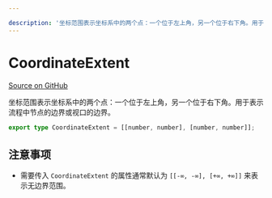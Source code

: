 ```yaml
---

description: '坐标范围表示坐标系中的两个点：一个位于左上角，另一个位于右下角。用于表示流程中节点的边界或视口的边界。'
---
```


# CoordinateExtent

[Source on GitHub](https://github.com/xyflow/xyflow/blob/main/packages/system/src/types/utils.ts/#L36-L37)

坐标范围表示坐标系中的两个点：一个位于左上角，另一个位于右下角。用于表示流程中节点的边界或视口的边界。

```ts
export type CoordinateExtent = [[number, number], [number, number]];
```

## 注意事项

- 需要传入 `CoordinateExtent` 的属性通常默认为 `[[-∞, -∞], [+∞, +∞]]` 来表示无边界范围。